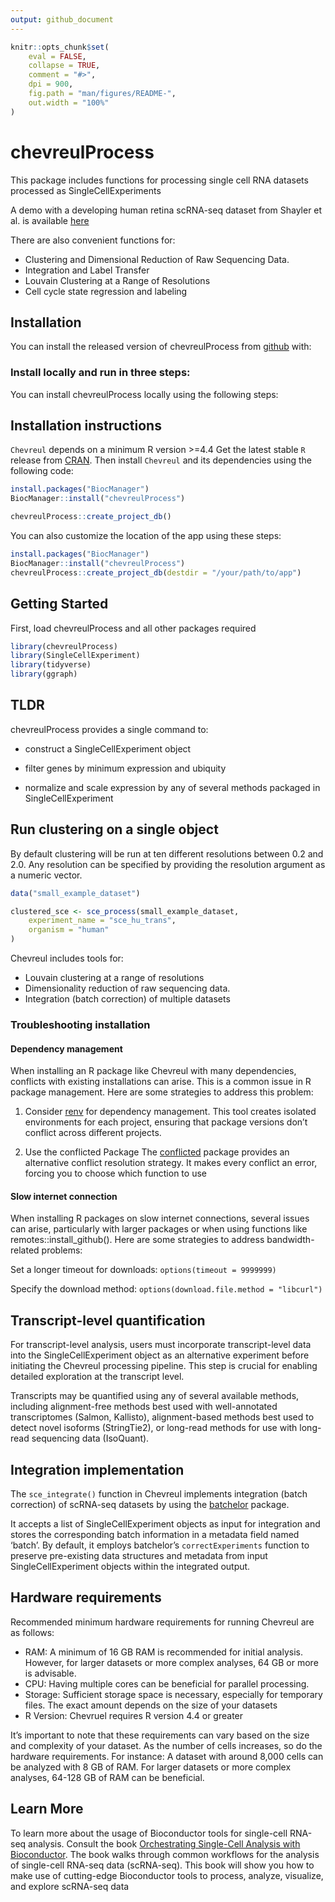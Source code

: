 ```yaml
---
output: github_document
---
```


<!-- README.md is generated from README.Rmd. Please edit that file -->

```r
knitr::opts_chunk$set(
    eval = FALSE,
    collapse = TRUE,
    comment = "#>",
    dpi = 900,
    fig.path = "man/figures/README-",
    out.width = "100%"
)
```


# chevreulProcess

This package includes functions for processing single cell RNA datasets processed as SingleCellExperiments

A demo with a developing human retina scRNA-seq dataset from Shayler et al. is available <a href="https://cobrinik-1.saban-chla.usc.edu/shinyproxy/app/chevreul" target="_blank" rel="noopener noreferrer">here</a>

There are also convenient functions for:

-   Clustering and Dimensional Reduction of Raw Sequencing Data.
-   Integration and Label Transfer
-   Louvain Clustering at a Range of Resolutions
-   Cell cycle state regression and labeling

## Installation

You can install the released version of chevreulProcess from <a href="https://github.com/whtns/chevreulProcess" target="_blank" rel="noopener noreferrer">github</a> with:

### Install locally and run in three steps:

You can install chevreulProcess locally using the following steps:

## Installation instructions

`Chevreul` depends on a minimum R version >=4.4
Get the latest stable `R` release from [CRAN](http://cran.r-project.org/). Then install `Chevreul` and its dependencies using the following code:

```r
install.packages("BiocManager")
BiocManager::install("chevreulProcess")

chevreulProcess::create_project_db()
```

You can also customize the location of the app using these steps:

```r
install.packages("BiocManager")
BiocManager::install("chevreulProcess")
chevreulProcess::create_project_db(destdir = "/your/path/to/app")
```


## Getting Started

First, load chevreulProcess and all other packages required 

```r
library(chevreulProcess)
library(SingleCellExperiment)
library(tidyverse)
library(ggraph)
```

## TLDR

chevreulProcess provides a single command to:

-   construct a SingleCellExperiment object

-   filter genes by minimum expression and ubiquity

-   normalize and scale expression by any of several methods packaged in SingleCellExperiment

## Run clustering on a single object

By default clustering will be run at ten different resolutions between 0.2 and 2.0. Any resolution can be specified by providing the resolution argument as a numeric vector.

```r

data("small_example_dataset")

clustered_sce <- sce_process(small_example_dataset,
    experiment_name = "sce_hu_trans",
    organism = "human"
)
```



Chevreul includes tools for:

-   Louvain clustering at a range of resolutions 
-   Dimensionality reduction of raw sequencing data.
-   Integration (batch correction) of multiple datasets

### Troubleshooting installation

#### Dependency management

When installing an R package like Chevreul with many dependencies, conflicts with existing installations can arise. This is a common issue in R package management. Here are some strategies to address this problem:

1. Consider <a href="https://rstudio.github.io/renv/articles/renv.html" target="_blank" rel="noopener noreferrer">renv</a> for dependency management. This tool creates isolated environments for each project, ensuring that package versions don't conflict across different projects.

2. Use the conflicted Package
The <a href="https://conflicted.r-lib.org" target="_blank" rel="noopener noreferrer">conflicted</a> package provides an alternative conflict resolution strategy. It makes every conflict an error, forcing you to choose which function to use

#### Slow internet connection

When installing R packages on slow internet connections, several issues can arise, particularly with larger packages or when using functions like remotes::install_github(). Here are some strategies to address bandwidth-related problems:

Set a longer timeout for downloads:
`options(timeout = 9999999)`

Specify the download method:
`options(download.file.method = "libcurl")`

## Transcript-level quantification

For transcript-level analysis, users must incorporate transcript-level data into the SingleCellExperiment object as an alternative experiment before initiating the Chevreul processing pipeline. This step is crucial for enabling detailed exploration at the transcript level.

Transcripts may be quantified using any of several available methods, including alignment-free methods best used with well-annotated transcriptomes (Salmon, Kallisto), alignment-based methods best used to detect novel isoforms (StringTie2), or long-read methods for use with long-read sequencing data (IsoQuant). 

## Integration implementation 

The `sce_integrate()` function in Chevreul implements integration (batch correction) of scRNA-seq datasets by using the <a href="https://bioconductor.org/packages/devel/bioc/vignettes/batchelor/inst/doc/correction.html" target="_blank" rel="noopener noreferrer">batchelor</a> package. 

It accepts a list of SingleCellExperiment objects as input for integration and stores the corresponding batch information in a metadata field named 'batch'. By default, it employs batchelor's `correctExperiments` function to preserve pre-existing data structures and metadata from input SingleCellExperiment objects within the integrated output.

## Hardware requirements 

Recommended minimum hardware requirements for running Chevreul are as follows:
    
- RAM: A minimum of 16 GB RAM is recommended for initial analysis. However, for larger datasets or more complex analyses, 64 GB or more is advisable.
- CPU: Having multiple cores can be beneficial for parallel processing. 
- Storage: Sufficient storage space is necessary, especially for temporary files. The exact amount depends on the size of your datasets
- R Version: Chevruel requires R version 4.4 or greater

It's important to note that these requirements can vary based on the size and complexity of your dataset. As the number of cells increases, so do the hardware requirements. For instance: A dataset with around 8,000 cells can be analyzed with 8 GB of RAM. For larger datasets or more complex analyses, 64-128 GB of RAM can be beneficial.

## Learn More

To learn more about the usage of Bioconductor tools for single-cell RNA-seq analysis. Consult the book <a href="https://bioconductor.org/books/release/OSCA/" target="_blank" rel="noopener noreferrer">Orchestrating Single-Cell Analysis with Bioconductor</a>. The book walks through common workflows for the analysis of single-cell RNA-seq data (scRNA-seq). This book will show you how to make use of cutting-edge Bioconductor tools to process, analyze, visualize, and explore scRNA-seq data

